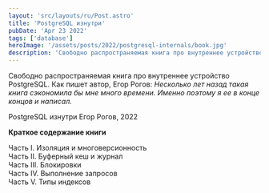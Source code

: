 ```yaml
---
layout: 'src/layouts/ru/Post.astro'
title: 'PostgreSQL изнутри'
pubDate: 'Apr 23 2022'
tags: ['database']
heroImage: '/assets/posts/2022/postgresql-internals/book.jpg'
description: 'Свободно распространяемая книга про внутреннее устройство PostgreSQL. Как пишет автор, Егор Рогов: *Несколько лет назад такая книга сэкономила бы мне много времени. Именно поэтому я ее в конце концов и написал.*'
---
```



Свободно распространяемая книга про внутреннее устройство PostgreSQL. Как пишет автор, Егор Рогов: _Несколько лет назад такая книга сэкономила бы мне много времени. Именно поэтому я ее в конце концов и написал._

<Attachment url="https://edu.postgrespro.ru/postgresql_internals-14.pdf">
  PostgreSQL изнутри Егор Рогов, 2022
</Attachment>

**Краткое содержание книги**

Часть I. Изоляция и многоверсионность  
Часть II. Буферный кеш и журнал  
Часть III. Блокировки  
Часть IV. Выполнение запросов  
Часть V. Типы индексов
